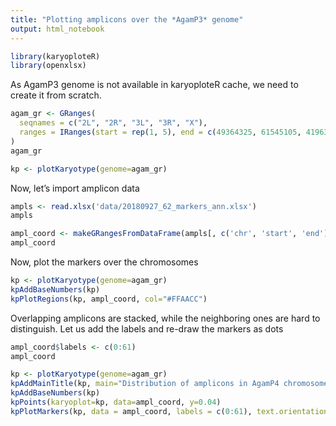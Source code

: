 ```yaml
---
title: "Plotting amplicons over the *AgamP3* genome"
output: html_notebook
---
```

```r
library(karyoploteR)
library(openxlsx)
```

As AgamP3 genome is not available in karyoploteR cache, we need to create it from scratch.

```r
agam_gr <- GRanges(
  seqnames = c("2L", "2R", "3L", "3R", "X"),
  ranges = IRanges(start = rep(1, 5), end = c(49364325, 61545105, 41963435, 53200684, 24393108))
)
agam_gr
```
```r
kp <- plotKaryotype(genome=agam_gr)
```
Now, let's import amplicon data
```r
ampls <- read.xlsx('data/20180927_62_markers_ann.xlsx')
ampls
```

```r

ampl_coord <- makeGRangesFromDataFrame(ampls[, c('chr', 'start', 'end')])
ampl_coord
```
Now, plot the markers over the chromosomes
```r
kp <- plotKaryotype(genome=agam_gr)
kpAddBaseNumbers(kp)
kpPlotRegions(kp, ampl_coord, col="#FFAACC")
```

Overlapping amplicons are stacked, while the neighboring ones are hard to distinguish. Let us add the labels and re-draw the markers as dots
```r
ampl_coord$labels <- c(0:61)
ampl_coord
```


```r
kp <- plotKaryotype(genome=agam_gr)
kpAddMainTitle(kp, main="Distribution of amplicons in AgamP4 chromosomes")
kpAddBaseNumbers(kp)
kpPoints(karyoplot=kp, data=ampl_coord, y=0.04)
kpPlotMarkers(kp, data = ampl_coord, labels = c(0:61), text.orientation = "horizontal", r1=0.8, line.color = "#AAAAAA", marker.parts=c(0.2, 0.6, 0.2))
```

